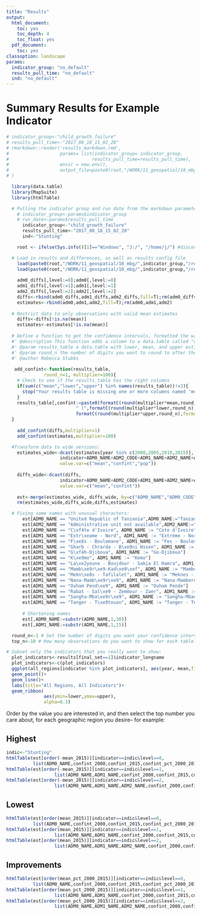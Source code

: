 ```yaml
---
title: "Results"
output:
  html_document: 
    toc: yes
    toc_depth: 4
    toc_float: yes
  pdf_document:
    toc: yes
classoption: landscape
params:
  indicator_group: "no_default"
  results_pull_time: "no_default"
  ind: "no_default"
---
```


# Summary Results for Example Indicator

```r
  
# indicator_group<-"child_growth_failure"
# results_pull_time<-"2017_08_18_15_02_20"
# rmarkdown::render('results_markdown.rmd',
#                   params= list(indicator_group= indicator_group,
#                               results_pull_time=results_pull_time),
#                   envir = new.env(),
#                   output_file=paste0(root,"/WORK/11_geospatial/10_mbg/",indicator_group,"/results/","results_",results_pull_time,"/results_markdown.html"))
# )

  library(data.table)
  library(MapSuite)
  library(htmlTable)

  # Pulling the indicator group and run date from the markdown parameters
    # indicator_group<-params$indicator_group
    # run_date<-params$results_pull_time
      indicator_group<-"child_growth_failure"
      results_pull_time<-"2017_08_18_15_02_20"
      ind<-"Stunting"

    root <- ifelse(Sys.info()[1]=="Windows", "J:/", "/home/j/") #discovering what system the code is running on-- the cluster, windows, etc.

  # Load in results and differences, as well as results config file
    load(paste0(root,"/WORK/11_geospatial/10_mbg/",indicator_group,"/results/","results_",results_pull_time,"/estimates.rdata"))
    load(paste0(root,"/WORK/11_geospatial/10_mbg/",indicator_group,"/results/","results_",results_pull_time,"/pct_differences.rdata"))
    
    adm0_diffs[,level:=0];adm0[,level:=0]
    adm1_diffs[,level:=1];adm1[,level:=1]
    adm2_diffs[,level:=2];adm2[,level:=2]
    diffs<-rbind(adm0_diffs,adm1_diffs,adm2_diffs,fill=T);rm(adm0_diffs,adm1_diffs,adm2_diffs)
    estimates<-rbind(adm0,adm1,adm2,fill=T);rm(adm0,adm1,adm2)
    
  # Restrict data to only observations with valid mean estimates
    diffs<-diffs[!is.na(mean)]
    estimates<-estimates[!is.na(mean)]
    
  # Define a function to get the confidence intervals, formatted the way you want them in the paper 
  #' @description This function adds a column to a data.table called "confint", which is a nicely formatted confidence interval.
  #' @param results_table a data.table with lower, mean, and upper estimates, and columns named "lower", "mean", and "upper"
  #' @param round_n the number of digits you want to round to after the decimal point.
  #' @author Rebecca Stubbs
  
   add_confint<-function(results_table,
              round_n=1, multiplier=100){
    # Check to see if the results_table has the right columns
    if(sum(c("mean","lower","upper") %in% names(results_table))!=3){
      stop("Your results table is missing one or more columns named 'mean', 'lower', and 'upper'")
    }
    results_table[,confint:=paste0(formatC(round(multiplier*mean,round_n),format="f", digits=round_n),"%",
                          " (",formatC(round(multiplier*lower,round_n),format="f", digits=round_n),"-",
                          formatC(round(multiplier*upper,round_n),format="f", digits=round_n),")")] 
  }
    
    add_confint(diffs,multiplier=1)
    add_confint(estimates,multiplier=100)

  #Transform data to wide versions:
    estimates_wide<-dcast(estimates[year %in% c(2000,2005,2010,2015)],
                    indicator+ADM0_NAME+ADM2_CODE+ADM1_NAME+ADM2_NAME+ADM1_CODE+ADM0_CODE+level~year,
                    value.var=c("mean","confint","pop"))
  
    diffs_wide<-dcast(diffs,
                    indicator+ADM0_NAME+ADM2_CODE+ADM1_NAME+ADM2_NAME+ADM1_CODE+ADM0_CODE+level~year,
                    value.var=c("mean","confint"))
    
    est<-merge(estimates_wide, diffs_wide, by=c("ADM0_NAME","ADM0_CODE","ADM1_NAME","ADM1_CODE","ADM2_NAME","ADM2_CODE","level","indicator"),all.x=T)
    rm(estimates_wide,diffs_wide,diffs,estimates)

  # Fixing some names with unusual characters:
      est[ADM0_NAME == "United Republic of Tanzania",ADM0_NAME:="Tanzania"]
      est[ADM2_NAME == "Administrative unit not available",ADM2_NAME:="AdminNotAvail"]
      est[ADM0_NAME == "C\xf4te d'Ivoire", ADM0_NAME := "Cote d'Ivoire"]
      est[ADM1_NAME == "Extr\xeame - Nord", ADM1_NAME := "Extreme - Nord"]
      est[ADM1_NAME == "F\xe8s - Boulemane", ADM1_NAME := "Fes - Boulemane"]
      est[ADM1_NAME == "Gharb - Chrarda - B\xe9ni Hssen", ADM1_NAME := "Gharb - Chrarda - Beni Hssen"]
      est[ADM1_NAME == "G\xf4h-Djiboua", ADM1_NAME := "Go-Djiboua"]
      est[ADM1_NAME == "K\xe9mo", ADM1_NAME := "Kemo"]
      est[ADM1_NAME == "La\xe2youne - Boujdour - Sakia El Hamra", ADM1_NAME := "Laayoune - Boujdour - Sakia El Hamra"]
      est[ADM1_NAME == "Mamb\xe9r\xe9-Kad\xe9\xef", ADM1_NAME := "Mambere-Kadei"]
      est[ADM1_NAME == "Mekn\xe8s - Tafilalet", ADM1_NAME := "Meknes - Tafilalet"]
      est[ADM1_NAME == "Nana-Mamb\xe9r\xe9", ADM1_NAME := "Nana-Mambere"]
      est[ADM1_NAME == "Ouham Pend\xe9", ADM1_NAME := "Ouham Pende"]
      est[ADM1_NAME == "Rabat - Sal\xe9 - Zemmour - Zaer", ADM1_NAME := "Rabat - Sale - Zemmour - Zaer"]
      est[ADM1_NAME == "Sangha-Mba\xe9r\xe9", ADM1_NAME := "Sangha-Mbaere"]
      est[ADM1_NAME == "Tanger - T\xe9touan", ADM1_NAME := "Tanger - Tetouan"]
      
      # Shortening names
      est[,ADM0_NAME:=substr(ADM0_NAME,1,30)]
      est[,ADM1_NAME:=substr(ADM1_NAME,1,15)]

  round_n<-1 # Set the number of digits you want your confidence intervals to be rounded to
  top_n<-10 # How many observations do you want to show for each table?
```

```r
# Subset only the indicators that you really want to show:
  plot_indicators<-results[final_set==1]$indicator_longname
  plot_indicators<-c(plot_indicators)
  ggplot(all_regions[indicator %in% plot_indicators], aes(year, mean,fill=indicator,color=indicator))+
  geom_point()+
  geom_line()+
  labs(title="All Regions, All Indicators")+
  geom_ribbon(
              aes(ymin=lower,ymax=upper),
              alpha=0.3)
```

Order by the value you are interested in, and then select the top number you care about, for each geographic region you desire-- for example: 

## Highest

```r
indic<-"Stunting"
htmlTable(est[order(-mean_2015)][indicator==indic&level==0,
          list(ADM0_NAME,confint_2000,confint_2015,confint_pct_2000_2015)][1:top_n])
htmlTable(est[order(-mean_2015)][indicator==indic&level==1,
                  list(ADM0_NAME,ADM1_NAME,confint_2000,confint_2015,confint_pct_2000_2015)][1:top_n])
htmlTable(est[order(-mean_2015)][indicator==indic&level==2,
                  list(ADM0_NAME,ADM1_NAME,ADM2_NAME,confint_2000,confint_2015,confint_pct_2000_2015)][1:top_n])
```

## Lowest

```r
htmlTable(est[order(mean_2015)][indicator==indic&level==0,
          list(ADM0_NAME,confint_2000,confint_2015,confint_pct_2000_2015)][1:top_n])
htmlTable(est[order(mean_2015)][indicator==indic&level==1,
                  list(ADM0_NAME,ADM1_NAME,confint_2000,confint_2015,confint_pct_2000_2015)][1:top_n])
htmlTable(est[order(mean_2015)][indicator==indic&level==2,
                  list(ADM0_NAME,ADM1_NAME,ADM2_NAME,confint_2000,confint_2015,confint_pct_2000_2015)][1:top_n])

```

## Improvements

```r
htmlTable(est[order(mean_pct_2000_2015)][indicator==indic&level==0,
          list(ADM0_NAME,confint_2000,confint_2015,confint_pct_2000_2015)][1:top_n])
htmlTable(est[order(mean_pct_2000_2015)][indicator==indic&level==1,
                  list(ADM0_NAME,ADM1_NAME,confint_2000,confint_2015,confint_pct_2000_2015)][1:top_n])
htmlTable(est[order(mean_pct_2000_2015)][indicator==indic&level==2,
                  list(ADM0_NAME,ADM1_NAME,ADM2_NAME,confint_2000,confint_2015,confint_pct_2000_2015)][1:top_n])
```

